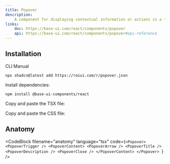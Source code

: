 ```yaml
---
title: Popover
description:
    A component for displaying contextual information or actions in a floating panel.
links:
    doc: https://base-ui.com/react/components/popover
    api: https://base-ui.com/react/components/popover#api-reference
---
```


<ComponentPreview name="popover-demo" />

## Installation

<InstallationTabs>

<InstallationTabsList>
    <InstallationTabsTrigger value="cli">CLI</InstallationTabsTrigger>
    <InstallationTabsTrigger value="manual">Manual</InstallationTabsTrigger>
</InstallationTabsList>

<InstallationTabsContent value="cli">

```package-install
npx shadcn@latest add https://roiui.com/r/popover.json
```

</InstallationTabsContent>

<InstallationTabsContent value="manual" data-manual="true">

Install dependencies:

```package-install
npm install @base-ui-components/react
```

Copy and paste the TSX file:

<ComponentSource
    src="registry/brook/ui/popover/popover.tsx"
    title="components/ui/popover.tsx"
    collapsible={true}
/>

Copy and paste the CSS file:

<ComponentSource
    src="registry/brook/ui/popover/popover.module.css"
    title="components/ui/popover.module.css"
    language="css"
    collapsible={true}
/>

</InstallationTabsContent>

</InstallationTabs>

## Anatomy

<CodeBlock
filename="anatomy"
  language="tsx"
  code={`<Popover>
    <PopoverTrigger />
    <PopoverContent>
        <PopoverArrow />
        <PopoverTitle />
        <PopoverDescription />
        <PopoverClose />
    </PopoverContent>
</Popover>
`} />

